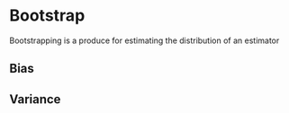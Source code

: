 # Bootstrap {#sec-Bootstrap}
Bootstrapping is a produce for estimating the distribution of an estimator

## Bias
## Variance